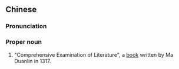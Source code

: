 {{also|文献通考}}
==Chinese==
{{zh-forms|s=文献通考|type=22}}
{{wikipedia|lang=zh}}

===Pronunciation===
{{zh-pron
|m=Wénxiàn Tōngkǎo
|c=man4 hin3 tung1 haau2
|cat=pn
}}

===Proper noun===
{{zh-proper noun}}

# "Comprehensive Examination of Literature", a [[book]] written by Ma Duanlin in 1317.